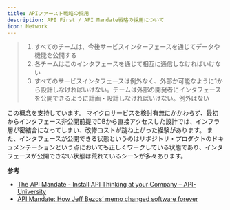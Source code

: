 ```yaml
---
title: APIファースト戦略の採用
description: API First / API Mandate戦略の採用について
icon: Network
---
```


> 1. すべてのチームは、今後サービスインターフェースを通じてデータや機能を公開する
> 2. 各チームはこのインタフェースを通じて相互に通信しなければいけない
> 3. すべてのサービスインタフェースは例外なく、外部か可能なように1から設計しなければいけない。チームは外部の開発者にインタフェースを公開できるように計画・設計しなければいけない。例外はない

この概念を支持しています。 マイクロサービスを検討有無にかかわらず、最初からインタフェース非公開前提でDBから直接アクセスした設計では、インフラ層が密結合になってしまい、改修コストが跳ね上がった経験があります。 また、インタフェースが公開できる状態というのはリポジトリ・プロダクトのドキュメンテーションという点においても正しくワークしている状態であり、インタフェースが公開できない状態は荒れているシーンが多々あります。

**参考**

* [The API Mandate - Install API Thinking at your Company – API-University](https://api-university.com/blog/the-api-mandate/)
* [API Mandate: How Jeff Bezos’ memo changed software forever](https://konghq.com/blog/enterprise/api-mandate)
